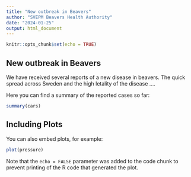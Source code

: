 ```yaml
---
title: "New outbreak in Beavers"
author: "SVEPM Beavers Health Authority"
date: "2024-01-25"
output: html_document
---
```


```r
knitr::opts_chunk$set(echo = TRUE)
```

## New outbreak in Beavers

We have received several reports of a new disease in beavers. The quick spread across Sweden and the high letality of the disease ....

Here you can find a summary of the reported cases so far:
```r
summary(cars)
```

## Including Plots

You can also embed plots, for example:

```r
plot(pressure)
```

Note that the `echo = FALSE` parameter was added to the code chunk to prevent printing of the R code that generated the plot.
